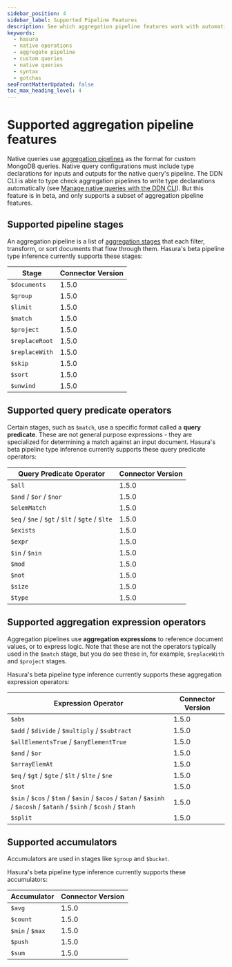 ```yaml
---
sidebar_position: 4
sidebar_label: Supported Pipeline Features
description: See which aggregation pipeline features work with automatic type inference.
keywords:
  - hasura
  - native operations
  - aggregate pipeline
  - custom queries
  - native queries
  - syntax
  - gotchas
seoFrontMatterUpdated: false
toc_max_heading_level: 4
---
```


# Supported aggregation pipeline features

Native queries use [aggregation pipelines][] as the format for custom MongoDB queries. Native query configurations must
include type declarations for inputs and outputs for the native query's pipeline. The DDN CLI is able to type check
aggregation pipelines to write type declarations automatically (see [Manage native queries with the DDN CLI][]). But
this feature is in beta, and only supports a subset of aggregation pipeline features.

[aggregation pipelines]: https://www.mongodb.com/docs/manual/aggregation/#std-label-aggregation-pipeline-intro
[Manage native queries with the DDN CLI]: ./native-queries.mdx#manage-native-queries-with-the-ddn-cli

## Supported pipeline stages

An aggregation pipeline is a list of [aggregation stages][] that each filter, transform, or sort documents that flow
through them. Hasura's beta pipeline type inference currently supports these stages:

[aggregation stages]: https://www.mongodb.com/docs/manual/reference/operator/aggregation-pipeline/

| Stage          | Connector Version |
| -------------- | ----------------- |
| `$documents`   | 1.5.0             |
| `$group`       | 1.5.0             |
| `$limit`       | 1.5.0             |
| `$match`       | 1.5.0             |
| `$project`     | 1.5.0             |
| `$replaceRoot` | 1.5.0             |
| `$replaceWith` | 1.5.0             |
| `$skip`        | 1.5.0             |
| `$sort`        | 1.5.0             |
| `$unwind`      | 1.5.0             |

## Supported query predicate operators

Certain stages, such as `$match`, use a specific format called a **query predicate**. These are not general purpose
expressions - they are specialized for determining a match against an input document. Hasura's beta pipeline type
inference currently supports these query predicate operators:

| Query Predicate Operator                        | Connector Version |
| ----------------------------------------------- | ----------------- |
| `$all`                                          | 1.5.0             |
| `$and` / `$or` / `$nor`                         | 1.5.0             |
| `$elemMatch`                                    | 1.5.0             |
| `$eq` / `$ne` / `$gt` / `$lt` / `$gte` / `$lte` | 1.5.0             |
| `$exists`                                       | 1.5.0             |
| `$expr`                                         | 1.5.0             |
| `$in` / `$nin`                                  | 1.5.0             |
| `$mod`                                          | 1.5.0             |
| `$not`                                          | 1.5.0             |
| `$size`                                         | 1.5.0             |
| `$type`                                         | 1.5.0             |

## Supported aggregation expression operators

Aggregation pipelines use **aggregation expressions** to reference document values, or to express logic. Note that these
are not the operators typically used in the `$match` stage, but you do see these in, for example, `$replaceWith` and
`$project` stages.

Hasura's beta pipeline type inference currently supports these aggregation expression operators:

| Expression Operator                                                                                                   | Connector Version |
| --------------------------------------------------------------------------------------------------------------------- | ----------------- |
| `$abs`                                                                                                                | 1.5.0             |
| `$add` / `$divide` / `$multiply` / `$subtract`                                                                        | 1.5.0             |
| `$allElementsTrue` / `$anyElementTrue`                                                                                | 1.5.0             |
| `$and` / `$or`                                                                                                        | 1.5.0             |
| `$arrayElemAt`                                                                                                        | 1.5.0             |
| `$eq` / `$gt` / `$gte` / `$lt` / `$lte` / `$ne`                                                                       | 1.5.0             |
| `$not`                                                                                                                | 1.5.0             |
| `$sin` / `$cos` / `$tan` / `$asin` / `$acos` / `$atan` / `$asinh` / `$acosh` / `$atanh` / `$sinh` / `$cosh` / `$tanh` | 1.5.0             |
| `$split`                                                                                                              | 1.5.0             |

## Supported accumulators

Accumulators are used in stages like `$group` and `$bucket`.

Hasura's beta pipeline type inference currently supports these accumulators:

| Accumulator     | Connector Version |
| --------------- | ----------------- |
| `$avg`          | 1.5.0             |
| `$count`        | 1.5.0             |
| `$min` / `$max` | 1.5.0             |
| `$push`         | 1.5.0             |
| `$sum`          | 1.5.0             |
